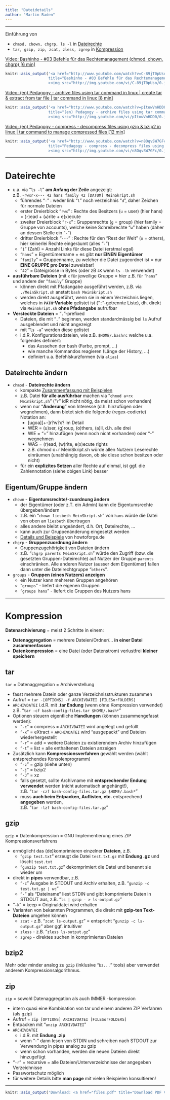 ```yaml
---
title: "Dateidetails"
author: "Martin Raden"
---
```



-------------------------------------------

Einführung von

- `chmod, chown, chgrp, ls -l` in [Dateirechte]
- `tar, gzip, zip, zcat, zless, zgrep` in [Kompression]


[Video: Bashinho - #03 Befehle für das Rechtemanagement (chmod, chown, chgrp) [6 min]](http://www.youtube.com/watch?v=C-89jT0pUso?t=7)

```r
knitr::asis_output('<a href="http://www.youtube.com/watch?v=C-89jT0pUso?t=7"
                   title="Bashinho - #03 Befehle für das Rechtemanagement (chmod, chown, chgrp) [6 min]"
                   ><img src="http://img.youtube.com/vi/C-89jT0pUso/0.jpg"></a>')
```




[Video: (en) Pedagogy - archive files using tar command in linux | create tar & extract from tar file | tar command in linux [8 min]](http://www.youtube.com/watch?v=pItowVnHDD0)

```r
knitr::asis_output('<a href="http://www.youtube.com/watch?v=pItowVnHDD0"
                   title="(en) Pedagogy - archive files using tar command in linux | create tar & extract from tar file | tar command in linux [8 min]"
                   ><img src="http://img.youtube.com/vi/pItowVnHDD0/0.jpg"></a>')
```




[Video: (en) Pedagogy - compress - decompress files using gzip & bzip2 in linux | tar command to manage compressed files [12 min]](http://www.youtube.com/watch?v=n8OqvSW7GFc)

```r
knitr::asis_output('<a href="http://www.youtube.com/watch?v=n8OqvSW7GFc"
                   title="Pedagogy - compress - decompress files using gzip & bzip2 in linux | tar command to manage compressed files [12 min]"
                   ><img src="http://img.youtube.com/vi/n8OqvSW7GFc/0.jpg"></a>')
```


-------------------------------------------

# Dateirechte

- u.a. via "`ls -l`" **am Anfang der Zeile** angezeigt:   
  z.B. `-rwxr-x--- 42 hans family 42 [DATUM] MeinSkript.sh`
  - führendes "`-`" : weder link "`l`" noch verzeichnis "`d`", daher Zeichen für normale Dateien
  - erster Dreierblock "`rwx`" : Rechte des Besitzers (`u` = user) (hier hans) = (`r`)ead + (`w`)rite + e(`x`)ecute
  - zweiter Dreierblock "`r-x`" : Gruppenrechte (`g` = group) (hier family = Gruppe von accounts), welche keine Schreibrechte "`w`" haben (daher an dessen Stelle ein "`-`")
  - dritter Dreierblock "`---`" : Rechte für den "Rest der Welt" (`o` = others), hier keinerlei Rechte eingeräumt (alles "`-`")
  - "`1`" (Zahl) = Anzahl Links für diese Datei (erstmal egal)
  - "`hans`" = Eigentümername = es gibt **nur EINEN Eigentümer**
  - "`family`" = Gruppenname, zu welcher die Datei zugeordnet ist = nur **EINE GRUPPE pro Datei** zuweisbar!
  - "`42`" = Dateigrösse in Bytes (oder zB `4K` wenn `ls -lh` verwendet)

- **ausführbare Dateien** (mit `x` für jeweilige Gruppe = hier z.B. für "`hans`" und andere der "`family`" Gruppe)
  - können direkt mit Pfadangabe ausgeführt werden, z.B. via `./MeinSkript.sh` anstatt `bash MeinSkript.sh`
  - werden direkt ausgeführt, wenn sie in einem Verzeichnis liegen, welches in **`PATH`-Variable** gelistet ist ("`:`"-getrennte Liste), dh. direkt via `MeinSkript.sh` **ohne Pfadangabe** aufrufbar

- **Versteckte Dateien** = "`.`"-prefixed
  - Dateien, die mit "`.`" beginnen, werden standardmässig bei `ls` Aufruf ausgeblendet und nicht angezeigt
  - mit "`ls -a`" werden diese gelistet
  - i.d.R. Konfigurationsdateien, wie z.B. `$HOME/.bashrc` welche u.a. folgendes definiert:
    - das Aussehen der bash (Farbe, prompt, ...)
    - wie manche Kommandos reagieren (Länge der History, ...)
    - definiert u.a. Befehlskurzformen  (via `alias`)

## Dateirechte ändern

- `chmod` - **Dateirechte ändern**
  - kompakte [Zusammenfassung mit Beispielen](https://www.shellbefehle.de/befehle/chmod/)
  - z.B. Datei **für alle ausführbar** machen via "`chmod a+rx MeinSkript.sh`" ("`r`" idR nicht nötig, da meist schon vorhanden)
  - wenn nur "**Änderung**" von Interesse (d.h. hinzufügen oder wegnehmen), dann bietet sich die folgende (regex-codierte) Notation an:
    - [ugoa][+-]r?w?x?  im Detail
    - WER = (u)ser, (g)roup, (o)thers, (a)ll, d.h. alle drei
    - WIE = "+" hinzufügen (wenn noch nicht vorhanden) oder "-" wegnehmen
    - WAS = (r)ead, (w)rite, e(x)ecute rights
    - z.B. chmod o+r MeinSkript.sh würde allen Nutzern Leserechte einräumen (unabhängig davon, ob sie diese schon besitzen oder nicht)
  - für ein **explizites Setzen** aller Rechte auf einmal, ist ggf. die Zahlennotation (siehe obigen Link) besser

## Eigentum/Gruppe ändern

- `chown` - **Eigentumsrechte/-zuordnung ändern**
  - der Eigentümer (oder z.T. ein Admin) kann die Eigentumsrechte übergeben/ändern
  - z.B. ein "`chown liesbeth MeinSkript.sh`" von `hans` würde die Datei von oben an `liesbeth` übertragen
  - alles andere bleibt ungeändert, d.h. Ort, Dateirechte, ...
  - kann auch zur Gruppenänderung eingesetzt werden
  - [Details und Beispiele](https://www.howtoforge.de/anleitung/linux-chown-command-tutorial-fr-anfnger-12-beispiele/) von howtoforge.de

- `chgrp` - **Gruppenzuordnung ändern** 
  - Gruppenzugehörigkeit von Dateien ändern
  - z.B. "`chgrp parents MeinSkript.sh`" würde den Zugriff (bzw. die gesetzten Gruppen-Dateirechte) auf Nutzer der Gruppe `parents` einschränken. Alle anderen Nutzer (ausser dem Eigentümer) fallen dann unter die Dateirechtgruppe "`others`".

- `groups` - **Gruppen (eines Nutzers) anzeigen**
  - ein Nutzer kann mehreren Gruppen angehören
  - "`groups`" - liefert die eigenen Gruppen
  - "`groups hans`" - liefert die Gruppen des Nutzers hans



-------------------------------------------

# Kompression


**Datenarchivierung** = meist 2 Schritte in einem:
  
- **Datenaggregation** = mehrere Dateien/Ordner/... **in einer Datei zusammenfassen**
- **Datenkompression** = eine Datei (oder Datenstrom) verlustfrei **kleiner speichern**

## tar

`tar` = Datenaggregation = Archiverstellung

- fasst mehrere Datein oder ganze Verzeichnisstrukturen zusammen
- Aufruf = `tar -[OPTIONS] -f ARCHIVDATEI [FILESorFOLDERS]`
- `ARCHIVDATEI` i.d.R. mit **.tar Endung** (wenn ohne Kompression verwendet)   
  z.B. "`tar -cf bash-config-files.tar $HOME/.bash*`"
- Optionen steuern eigentliche **Handlungen** (können zusammengefasst werden):
  - "`-c`" = compress = `ARCHIVDATEI` wird angelegt und gefüllt
  - "`-x`" = eXtract = `ARCHIVDATEI` wird "ausgepackt" und Dateien wiederhergestellt
  - "`-r`" = add = weitere Dateien zu existierendem Archiv hinzufügen
  - "`-t`" = list = alle enthaltenen Dateien anzeigen
- Zusätzlich kann **Kompressionsverfahren** gewählt werden (wählt entsprechendes Konsolenprogramm) 
  - "`-z`" = gzip (siehe unten)
  - "`-j`" = bzip2
  - "`-J`" = xz
  - falls gesetzt, sollte Archivname mit **entsprechender Endung verwendet** werden (nicht automatisch angehängt!),   
    z.B. "`tar -czf bash-config-files.tar.gz $HOME/.bash*`"
  - muss **auch beim Entpacken, Auflisten, etc.** entsprechend **angegeben** werden,   
    z.B. "`tar -lzf bash-config-files.tar.gz`"


## gzip
  
`gzip` = Datenkompression = GNU Implementierung eines ZIP Kompressionsverfahrens
  
- ermöglicht das (de)komprimieren einzelner **Dateien**, z.B.
  - "`gzip test.txt`" erzeugt die Datei `test.txt.gz` mit **Endung .gz** und löscht `test.txt`
  - "`gunzip test.txt.gz`" dekomprimiert die Datei und benennt sie wieder um
- direkt in **pipes** verwendbar, z.B.
  - "`-c`" Ausgabe in STDOUT und Archiv erhalten, z.B. "`gunzip -c test.txt.gz | wc`"
  - "`-`" als "Dateiname" liest STDIN und gibt komprimierte Daten in STDOUT aus, z.B. "`ls | gzip - > ls-output.gz`"
- "`-k`" = keep = Originaldatei wird erhalten
- Varianten von bekannten Programmen, die direkt mit **gzip-ten Text-Dateien** umgehen können
  - `zcat` - z.B. "`zcat ls-output.gz`" = entspricht "`gunzip -c ls-output.gz`" aber ggf. intuitiver
  - `zless` - z.B. "`zless ls-output.gz`"
  - `zgrep` - direktes suchen in komprimierten Dateien

## bzip2

Mehr oder minder analog zu `gzip` (inklusive "`bz...`" tools) aber verwendet anderem Kompressionsalgorithmus.


## zip

`zip` = sowohl Datenaggregation als auch IMMER -kompression

- intern quasi eine Kombination von tar und einem anderen ZIP Verfahren (als gzip)
- Aufruf = `zip [OPTIONS] ARCHIVDATEI [FILESorFOLDERS]`
- Entpacken mit "`unzip ARCHIVDATEI`"
- `ARCHIVDATEI`
  - i.d.R. mit **Endung .zip**
  - wenn "-" dann lesen von STDIN und schreiben nach STDOUT zur Verwendung in pipes analog zu gzip
  - wenn schon vorhanden, werden die neuen Dateien direkt hinzugefügt
- "`-r`" = recursive = alle Dateien/Unterverzeichnisse der angegeben Verzeichnisse
- Passwortschutz möglich
- für weitere Details bitte **man page** mit vielen Beispielen konsultieren!
  


-------------------------------------------



```r
knitr::asis_output('Download: <a href="files.pdf" title="Download PDF Version">PDF Version</a> dieses Tutorials.')
```

